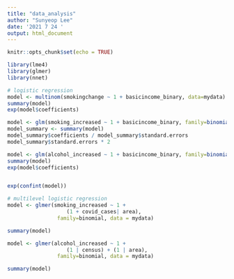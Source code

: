 ```yaml
---
title: "data_analysis"
author: "Sunyeop Lee"
date: '2021 7 24 '
output: html_document
---
```


```r
knitr::opts_chunk$set(echo = TRUE)
```


```r
library(lme4)
library(glmer)
library(nnet)
```

```r
# logistic regression
model <- multinom(smokingchange ~ 1 + basicincome_binary, data=mydata)
summary(model)
exp(model$coefficients)

model <- glm(smoking_increased ~ 1 + basicincome_binary, family=binomial(link='logit'), data=mydata)
model_summary <- summary(model)
model_summary$coefficients / model_summary$standard.errors
model_summary$standard.errors * 2

model <- glm(alcohol_increased ~ 1 + basicincome_binary, family=binomial(link='logit'), data=mydata)
summary(model)
exp(model$coefficients)


exp(confint(model))
```


```r
# multilevel logistic regression
model <- glmer(smoking_increased ~ 1 + 
                   (1 + covid_cases| area), 
                family=binomial, data = mydata)

summary(model)

model <- glmer(alcohol_increased ~ 1 + 
                   (1 | census) + (1 | area), 
                family=binomial, data = mydata)

summary(model)

```


